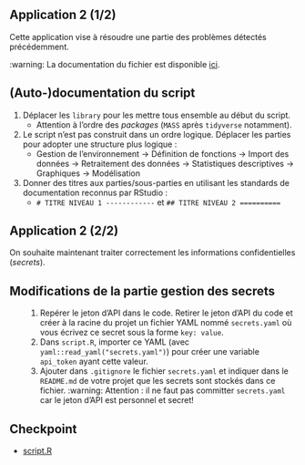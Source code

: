 ## Application 2 (1/2)

Cette application vise à résoudre une partie des problèmes détectés précédemment.

:warning: La documentation du fichier est disponible [ici](https://www.insee.fr/fr/statistiques/fichier/4171523/contenu_RP2016_indreg.pdf).

:::{.callout-tip collapse="true" icon=false}
## (Auto-)documentation du script

:::{.incremental}
1. Déplacer les `library` pour les mettre tous ensemble au début du script.
    + Attention à l'ordre des _packages_ (`MASS` après `tidyverse` notamment).
2. Le script n'est pas construit dans un ordre logique. Déplacer les parties 
pour adopter une structure plus logique : 
    + Gestion de l'environnement -> Définition de fonctions -> Import des données -> Retraitement des données -> Statistiques descriptives -> Graphiques -> Modélisation
3. Donner des titres aux parties/sous-parties en utilisant les standards de documentation reconnus par RStudio :
    + `# TITRE NIVEAU 1 ------------` et `## TITRE NIVEAU 2 ==========`
:::

:::

## Application 2 (2/2)

On souhaite maintenant traiter correctement les informations confidentielles (*secrets*).

:::{.callout-tip collapse="true" icon=false}
## Modifications de la partie [gestion des secrets]{.orange}

:::{.incremental style="margin-left: 30px;"}

1. Repérer le jeton d'API dans le code. Retirer le jeton d'API du code et créer à la racine du projet un fichier YAML nommé `secrets.yaml` où vous écrivez ce secret sous la forme `key: value`.
2. Dans `script.R`, importer ce YAML (avec `yaml::read_yaml("secrets.yaml")`) pour créer une variable `api_token` ayant cette valeur.
3. Ajouter dans `.gitignore` le fichier `secrets.yaml` et indiquer dans le `README.md` de votre projet que les secrets sont stockés dans ce fichier.
[:warning: Attention]{.red2} : il ne faut pas committer `secrets.yaml` car le jeton d'API est personnel et secret!

:::
  
:::

## Checkpoint

- [script.R](https://raw.githubusercontent.com/InseeFrLab/formation-bonnes-pratiques-R/main/R/checkpoints/application2/script.R)
